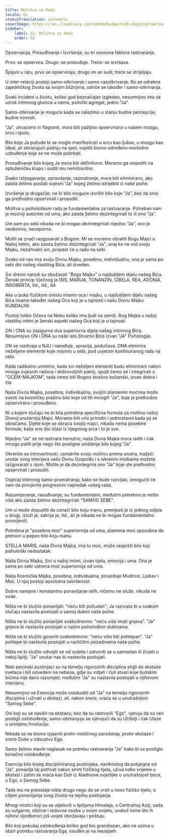 ```yaml
---
title: Molitva na Radu
locale: bs
statusTranslation: automatic
coverImage: https://res.cloudinary.com/xmfm6mhw3gwctndtcubgx2rptnae/image/upload/v1740468922/small_cover_tratado_de_psicologia_revolucionaria_a4c0dca4e0.webp
sidebar:
    label: 32. Molitva na Radu
    order: 32
---
```

Opservacija, Prosuđivanje i Izvršenje, su tri osnovna faktora rastvaranja.

Prvo: se opservira. Drugo: se prosuđuje. Treće: se izvršava.

Špijuni u ratu, prvo se opserviraju; drugo im se sudi; treće se strijeljaju.

U inter-relaciji postoji samo-otkrivanje i samo-razotkrivanje. Ko se odrekne zajedničkog života sa svojim bližnjima, odriče se također i samo-otkrivanja.

Svaki incident u životu, koliko god beznačajan izgledao, nesumnjivo ima za uzrok intimnog glumca u nama, psihički agregat, jedno "Ja".

Samo-otkrivanje je moguće kada se nalazimo u stanju budne percepcije, budne novosti.

"Ja", uhvaćeno in flagranti, mora biti pažljivo opservirano u našem mozgu, srcu i spolu.

Bilo koje Ja požude bi se moglo manifestirati u srcu kao ljubav, u mozgu kao Ideal, ali obraćajući pažnju na spol, osjetili bismo određeno morbidno uzbuđenje koje se ne može pobrkati.

Prosuđivanje bilo kojeg Ja mora biti definitivno. Moramo ga smjestiti na optuženičku klupu i suditi mu nemilosrdno.

Svako izbjegavanje, opravdanje, razmatranje, mora biti eliminirano, ako zaista želimo postati svjesni "Ja" kojeg želimo istrijebiti iz naše psihe.

Izvršenje je drugačije; ne bi bilo moguće izvršiti bilo koje "Ja", bez da smo ga prethodno opservirali i prosudili.

Molitva u psihološkom radu je fundamentalna za rastvaranje. Potreban nam je moćniji autoritet od uma, ako zaista želimo dezintegrirati to ili ono "Ja".

Um sam po sebi nikada ne bi mogao dezintegrirati nijedno "Ja", ovo je neoborivo, neosporno.

Moliti se znači razgovarati s Bogom. Mi se moramo obratiti Bogu Majci u Našoj Intimi, ako zaista želimo dezintegrirati "Ja", onaj ko ne voli svoju Majku, nezahvalni sin, propast će u radu na sebi.

Svako od nas ima svoju Divnu Majku, posebnu, individualnu, ona je sama po sebi dio našeg vlastitog Bića, ali izveden.

Svi drevni narodi su obožavali "Boga Majku" u najdubljem dijelu našeg Bića. Ženski princip Vječnog je ISIS, MARIJA, TONANZIN, CIBELA, REA, ADONIA, INSOBERTA, itd., itd., itd.

Ako u puko fizičkom smislu imamo oca i majku, u najdubljem dijelu našeg Bića imamo također našeg Oca koji je u tajnosti i našu Divnu Majku KUNDALINI.

Postoji toliko Očeva na Nebu koliko ima ljudi na zemlji. Bog Majka u našoj vlastitoj intimi je ženski aspekt našeg Oca koji je u tajnosti.

ON i ONA su zasigurno dva superiorna dijela našeg intimnog Bića. Nesumnjivo ON i ONA su naše isto Stvarno Biće izvan "JA" Psihologije.

ON se razdvaja u NJU i naređuje, upravlja, podučava. ONA eliminira neželjene elemente koje nosimo u sebi, pod uvjetom kontinuiranog rada na sebi.

Kada radikalno umremo, kada svi neželjeni elementi budu eliminirani nakon mnogo svjesnih radova i dobrovoljnih patnji, spojit ćemo se i integrirati s "OCEM-MAJKOM", tada ćemo biti Bogovi strašno božanski, izvan dobra i zla.

Naša Divna Majka, posebna, individualna, svojim plamenim moćima može svesti na kosmičku prašinu bilo koje od tih mnogih "Ja", koje je prethodno opservirano i prosuđeno.

Ni u kojem slučaju ne bi bila potrebna specifična formula za molitvu našoj Divnoj unutarnjoj Majci. Moramo biti vrlo prirodni i jednostavni kada joj se obraćamo. Dijete koje se obraća svojoj majci, nikada nema posebne formule, kaže ono što izlazi iz njegovog srca i to je sve.

Nijedno "Ja" se ne rastvara trenutno; naša Divna Majka mora raditi i čak mnogo patiti prije nego što postigne uništenje bilo kojeg "Ja".

Okrenite se introvertnosti, usmjerite svoju molitvu prema unutra, tražeći unutar svog interijera vašu Divnu Gospođu i s iskrenim molbama možete razgovarati s njom. Molite je da dezintegrira ono "Ja" koje ste prethodno opservirali i prosudili.

Osjećaj intimnog samo-promatranja, kako se bude razvijao, omogućit će vam da provjerite progresivni napredak vašeg rada.

Razumijevanje, rasuđivanje, su fundamentalni, međutim potrebno je nešto više ako zaista želimo dezintegrirati "SAMOG SEBE".

Um si može dopustiti da označi bilo koju manu, premjesti je iz jednog odjela u drugi, izloži je, sakrije je, itd., ali je nikada ne bi mogao fundamentalno promijeniti.

Potrebna je "posebna moć" superiornija od uma, plamena moć sposobna da pretvori u pepeo bilo koju manu.

STELLA MARIS, naša Divna Majka, ima tu moć, može raspršiti bilo koji psihološki nedostatak.

Naša Divna Majka, živi u našoj intimi, izvan tijela, emocija i uma. Ona je sama po sebi vatrena moć superiornija od uma.

Naša Kosmička Majka, posebna, individualna, posjeduje Mudrost, Ljubav i Moć. U njoj postoji apsolutna savršenost.

Dobre namjere i konstantno ponavljanje istih, ničemu ne služe, nikuda ne vode.

Ništa ne bi služilo ponavljati: "neću biti požudan"; Ja razvrata bi u svakom slučaju nastavila postojati u samoj dubini naše psihe.

Ništa ne bi služilo ponavljati svakodnevno: "neću više imati gnjeva". "Ja" gnjeva bi nastavila postojati u našim psihološkim dubinama.

Ništa ne bi služilo govoriti svakodnevno: "neću više biti pohlepan". "Ja" pohlepe bi nastavila postojati u različitim pozadinama naše psihe.

Ništa ne bi služilo odvojiti se od svijeta i zatvoriti se u samostan ili živjeti u nekoj špilji; "Ja" unutar nas bi nastavila postojati.

Neki pećinski pustinjaci su na temelju rigoroznih disciplina stigli do ekstaze svetaca i bili odvedeni na nebesa, gdje su vidjeli i čuli stvari koje ljudskim bićima nije dano razumjeti; međutim "Ja" su nastavila postojati u njihovom interijeru.

Nesumnjivo se Esencija može osloboditi od "Ja" na temelju rigoroznih disciplina i uživati u ekstazi, ali, nakon sreće, vraća se u unutrašnjost "Samog Sebe".

Oni koji su se navikli na ekstazu, bez da su rastvorili "Ego", vjeruju da su već postigli oslobođenje, samo-obmanjuju se vjerujući da su Učitelji i čak Ulaze u uronjenu Involuciju.

Nikada se ne bismo izjasnili protiv mističnog zanošenja, protiv ekstaze i sreće Duše u odsustvu Ega.

Samo želimo staviti naglasak na potrebu rastvaranja "Ja" kako bi se postiglo konačno oslobođenje.

Esencija bilo kojeg discipliniranog pustinjaka, naviknutog da pobjegne od "Ja", ponavlja taj pothvat nakon smrti fizičkog tijela, uživa neko vrijeme u ekstazi i zatim se vraća kao Duh iz Aladinove svjetiljke u unutrašnjost boce, u Ego, u Samog Sebe.

Tada mu ne preostaje ništa drugo nego da se vrati u novo fizičko tijelo, s ciljem ponavljanja svog života na tepihu postojanja.

Mnogi mistici koji su se utjelovili u špiljama Himalaja, u Centralnoj Aziji, sada su vulgarne, obične i redovne osobe u ovom svijetu, unatoč tome što ih njihovi sljedbenici još uvijek obožavaju i poštuju.

Bilo koji pokušaj oslobođenja koliko god bio grandiozan, ako ne uzima u obzir potrebu rastvaranja Ega, osuđen je na neuspjeh.
